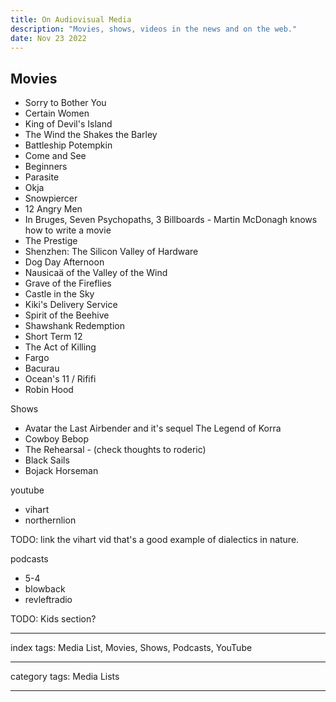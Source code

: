 ```yaml
---
title: On Audiovisual Media
description: "Movies, shows, videos in the news and on the web."
date: Nov 23 2022
---
```


## Movies
- Sorry to Bother You
- Certain Women
- King of Devil's Island
- The Wind the Shakes the Barley
- Battleship Potempkin
- Come and See
- Beginners
- Parasite
- Okja
- Snowpiercer
- 12 Angry Men
- In Bruges, Seven Psychopaths, 3 Billboards - Martin McDonagh knows how to write a movie
- The Prestige
- Shenzhen: The Silicon Valley of Hardware
- Dog Day Afternoon
- Nausicaä of the Valley of the Wind
- Grave of the Fireflies
- Castle in the Sky
- Kiki's Delivery Service
- Spirit of the Beehive
- Shawshank Redemption
- Short Term 12
- The Act of Killing
- Fargo
- Bacurau
- Ocean's 11 / Rififi
- Robin Hood

Shows
- Avatar the Last Airbender and it's sequel The Legend of Korra
- Cowboy Bebop
- The Rehearsal - (check thoughts to roderic)
- Black Sails
- Bojack Horseman

youtube
- vihart
- northernlion

TODO: link the vihart vid that's a good example of dialectics in nature.

podcasts
- 5-4
- blowback
- revleftradio

TODO: Kids section?

---

index tags: Media List, Movies, Shows, Podcasts, YouTube

---

category tags: Media Lists

---
